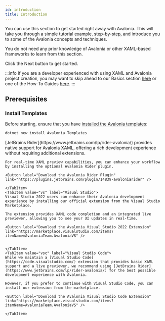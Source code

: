 ```yaml
---
id: introduction
title: Introduction
---
```




You can use this section to get started right away with Avalonia. This will take you through a simple tutorial example, 
step-by-step, and introduce you to some of the Avalonia concepts and techniques.

You do not need any prior knowledge of Avalonia or other XAML-based frameworks to learn from this section.

Click the Next button to get started.

:::info
If you are a developer experienced with using XAML and Avalonia project creation, you may want to skip ahead to our Basics 
section [here](../../basics) or one of the How-To Guides [here](../../guides).
:::

## Prerequisites

### Install Templates

Before starting, ensure that you have [installed the Avalonia templates](../install.md):

```bash title='Bash'
dotnet new install Avalonia.Templates
```

<Tabs groupId="ide">
    <TabItem value="rider" label="Rider">
    [JetBrains Rider](https://www.jetbrains.com/lp/rider-avalonia/) provides native support for Avalonia XAML, offering a rich development experience without requiring additional extensions.

    For real-time XAML preview capabilities, you can enhance your workflow by installing the optional Avalonia Rider plugin.
    
    <Button label="Download the Avalonia Rider Plugin" link="https://plugins.jetbrains.com/plugin/14839-avaloniarider" />

    </TabItem>
    <TabItem value="vs" label="Visual Studio">
    Visual Studio 2022 users can enhance their Avalonia development experience by installing our official extension from the Visual Studio Marketplace. 
    
    The extension provides XAML code completion and an integrated live previewer, allowing you to see your UI updates in real-time.

    <Button label="Download the Avalonia Visual Studio 2022 Extension" link="https://marketplace.visualstudio.com/items?itemName=AvaloniaTeam.AvaloniaVS" />


    </TabItem>
    <TabItem value="vsc" label="Visual Studio Code">
    While we maintain a [Visual Studio Code](https://code.visualstudio.com/) extension that provides basic XAML support and a live previewer, we recommend using [JetBrains Rider](https://www.jetbrains.com/lp/rider-avalonia/) for the best possible development experience with Avalonia. 
    
    However, if you prefer to continue with Visual Studio Code, you can install our extension from the marketplace.

    <Button label="Download the Avalonia Visual Studio Code Extension" link="https://marketplace.visualstudio.com/items?itemName=AvaloniaTeam.AvaloniaVS" />

    </TabItem>
</Tabs>